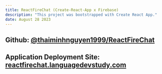 ```yaml
---
title: ReactFireChat (Create-React-App x Firebase)
description: "This project was bootstrapped with Create React App."
date: August 28 2023
---
```


## Github: [@thaiminhnguyen1999/ReactFireChat](https://github.com/thaiminhnguyen1999/ReactFireChat/)
## Application Deployment Site: [reactfirechat.languagedevstudy.com](https://reactfirechat.languagedevstudy.com/)
